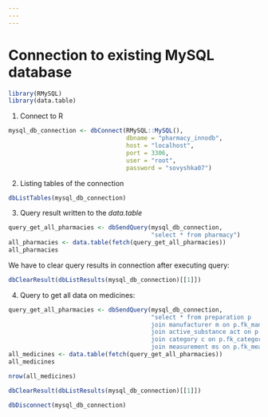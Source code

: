 ```yaml
---
---
---
```


# Connection to existing MySQL database

```r
library(RMySQL)
library(data.table)
```

1.  Connect to R

```r
mysql_db_connection <- dbConnect(RMySQL::MySQL(),
                                 dbname = "pharmacy_innodb",
                                 host = "localhost",
                                 port = 3306,
                                 user = "root",
                                 password = "sovyshka07")
```

2.  Listing tables of the connection

```r
dbListTables(mysql_db_connection)
```

3.  Query result written to the *data.table*

```r
query_get_all_pharmacies <- dbSendQuery(mysql_db_connection,
                                        "select * from pharmacy")
all_pharmacies <- data.table(fetch(query_get_all_pharmacies))
all_pharmacies

```

We have to clear query results in connection after executing query:

```r
dbClearResult(dbListResults(mysql_db_connection)[[1]])
```

4.  Query to get all data on medicines:

```r
query_get_all_pharmacies <- dbSendQuery(mysql_db_connection,
                                        "select * from preparation p
                                        join manufacturer m on p.fk_manufacturer = m.id_manufacturer
                                        join active_substance act on p.fk_substance = act.id_substance
                                        join category c on p.fk_category = c.id_category
                                        join measurement ms on p.fk_measurement = ms.id_measurement")
all_medicines <- data.table(fetch(query_get_all_pharmacies))
all_medicines
```

```r
nrow(all_medicines)
```

```r
dbClearResult(dbListResults(mysql_db_connection)[[1]])
```

```r
dbDisconnect(mysql_db_connection)
```
